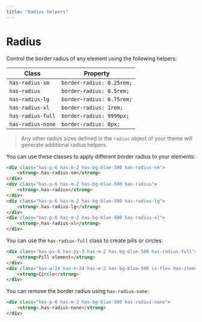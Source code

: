 ```yaml
---
title: "Radius helpers"
---
```


# Radius

Control the border radius of any element using the following helpers:

| Class | Property |
|-------|----------|
| `has-radius-sm`   | `border-radius: 0.25rem;` |
| `has-radius`      | `border-radius: 0.5rem;` |
| `has-radius-lg`   | `border-radius: 0.75rem;` |
| `has-radius-xl`   | `border-radius: 1rem;` |
| `has-radius-full` | `border-radius: 9999px;` |
| `has-radius-none` | `border-radius: 0px;` |

> Any other radius sizes defined in the `radius` object of your theme will generate additional radius helpers.

You can use these classes to apply different border radius to your elements:

```html live=true centered=true color=white
<div class="has-p-6 has-m-2 has-bg-blue-500 has-radius-sm">
    <strong>.has-radius-sm</strong>
</div>
<div class="has-p-6 has-m-2 has-bg-blue-500 has-radius">
    <strong>.has-radius</strong>
</div>
<div class="has-p-6 has-m-2 has-bg-blue-500 has-radius-lg">
    <strong>.has-radius-lg</strong>
</div>
<div class="has-p-6 has-m-2 has-bg-blue-500 has-radius-xl">
    <strong>.has-radius-xl</strong>
</div>
```

You can use the `has-radius-full` class to create pills or circles:

```html live=true centered=true color=white
<div class="has-px-6 has-py-3 has-m-2 has-bg-blue-500 has-radius-full">
    <strong>Pill element</strong>
</div>
<div class="has-w-24 has-h-24 has-m-2 has-bg-blue-500 is-flex has-items-center has-justify-center has-radius-full">
    <strong>Circle</strong>
</div>
```

You can remove the border radius using `has-radius-none`: 

```html live=true centered=true color=white
<div class="has-p-6 has-m-2 has-bg-blue-500 has-radius-none">
    <strong>.has-radius-none</strong>
</div>
```
